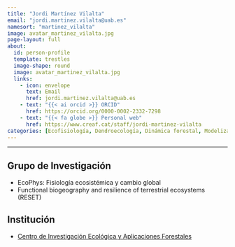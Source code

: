 ```yaml
---
title: "Jordi Martínez Vilalta"
email: "jordi.martinez.vilalta@uab.es"  
namesort: "martinez_vilalta"
image: avatar_martinez_vilalta.jpg
page-layout: full
about: 
  id: person-profile
  template: trestles
  image-shape: round
  image: avatar_martinez_vilalta.jpg
  links:
    - icon: envelope
      text: Email
      href: jordi.martinez.vilalta@uab.es
    - text: "{{< ai orcid >}} ORCID"
      href: https://orcid.org/0000-0002-2332-7298
    - text: "{{< fa globe >}} Personal web"
      href: https://www.creaf.cat/staff/jordi-martinez-vilalta
categories: [Ecofisiología, Dendroecología, Dinámica forestal, Modelización, Monitorización]
---
```

 
<hr>

:::{#person-profile}

## Grupo de Investigación
- EcoPhys: Fisiología ecosistémica y cambio global
- Functional biogeography and resilience of terrestrial ecosystems (RESET)

## Institución
- [Centro de Investigación Ecológica y Aplicaciones Forestales](https://www.creaf.cat/es)

:::
